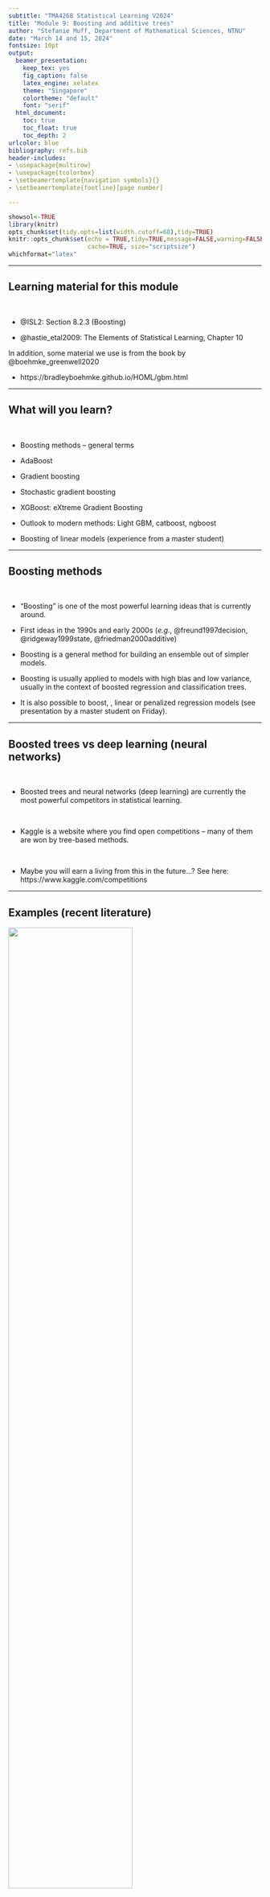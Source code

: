 ```yaml
---
subtitle: "TMA4268 Statistical Learning V2024"
title: "Module 9: Boosting and additive trees"
author: "Stefanie Muff, Department of Mathematical Sciences, NTNU"
date: "March 14 and 15, 2024"
fontsize: 10pt
output:
  beamer_presentation:
    keep_tex: yes
    fig_caption: false
    latex_engine: xelatex
    theme: "Singapore"
    colortheme: "default"
    font: "serif"
  html_document:
    toc: true
    toc_float: true
    toc_depth: 2
urlcolor: blue
bibliography: refs.bib
header-includes: 
- \usepackage{multirow}
- \usepackage{tcolorbox}
- \setbeamertemplate{navigation symbols}{}
- \setbeamertemplate{footline}[page number]

---
```


```r
showsol<-TRUE
library(knitr)
opts_chunk$set(tidy.opts=list(width.cutoff=68),tidy=TRUE)
knitr::opts_chunk$set(echo = TRUE,tidy=TRUE,message=FALSE,warning=FALSE,strip.white=TRUE,prompt=FALSE,
                      cache=TRUE, size="scriptsize")
whichformat="latex"
```


---

## Learning material for this module

$~$

* @ISL2: Section 8.2.3 (Boosting)

\vspace{2mm}

* @hastie_etal2009: The Elements of Statistical Learning, Chapter 10

\vspace{8mm}

<!-- Check out:  -->

<!-- * https://arogozhnikov.github.io/2016/04/28/demonstrations-for-ml-courses.html -->

In addition, some material we use is from the book by @boehmke_greenwell2020

\vspace{2mm}

* https://bradleyboehmke.github.io/HOML/gbm.html
 
 

<!-- https://arogozhnikov.github.io/2016/06/24/gradient_boosting_explained.html  -->

 
---

## What will you learn?

$~$

* Boosting methods -- general terms



\vspace{2mm}

* AdaBoost

\vspace{2mm}

* Gradient boosting

\vspace{2mm}

* Stochastic gradient boosting

\vspace{2mm}

* XGBoost: eXtreme Gradient Boosting

\vspace{2mm}

* Outlook to modern methods: Light GBM, catboost, ngboost

\vspace{2mm}

* Boosting of linear models (experience from a master student)

---

## Boosting methods

$~$

* "Boosting" is one of the most powerful learning ideas that is currently around.

\vspace{2mm}

* First ideas in the 1990s and early 2000s (_e.g._, @freund1997decision, @ridgeway1999state, @friedman2000additive)

\vspace{2mm}

* Boosting is a general method for building an ensemble out of simpler models.

\vspace{2mm}

* Boosting is usually applied to models with high bias and low variance, usually in the context of boosted regression and classification trees.

\vspace{2mm}

* It is also possible to boost, \emph{e.g.}, linear or penalized regression models (see presentation by a master student on Friday).


---


## Boosted trees vs deep learning (neural networks) 

$~$

* Boosted trees and neural networks (deep learning) are currently the most powerful competitors in statistical learning.

$~$

* Kaggle is a website where you find open competitions -- many of them are won by tree-based methods. 

$~$

* Maybe you will earn a living from this in the future...? See here:  
https://www.kaggle.com/competitions


---

## Examples (recent literature)

\centering

![](graphics/trees_vs_nns.png){width=70%}

$~$

\flushleft

From the abstract:

![](graphics/outperform.png){width=80%}

---


![](graphics/why_outperform.png)

See here to access the paper:

https://hal.science/hal-03723551v2


---
 
## Recap: Trees and random forests
 
$~$

* See Module 8: Regression and classification trees.

\vspace{2mm}

* Trees are simple, but not very good in predicting.

\vspace{2mm}

* Improvements via bagging and random forests. 

\vspace{2mm}

* Bagging: Build trees on bagged datasets and average over predictions.

\vspace{2mm}

* Random forests: Same as bagging, but only use a subset of all variables for each new split. Regression: $p/3$, classification $\sqrt{p}$ of all variables. 

\vspace{2mm}


* Loss of interpretability is compensated by variable importance measures. 


---

## Motivation for Boosting in the context of trees

$~$


* Question: Could we address the shortcomings of single decision trees models in some other way than by using random forests?

$~$

* For example, rather than performing variance reduction on complex trees, can we decrease the bias by only using simple trees?

$~$

* A solution to this problem, making a good model from simple trees, is another class of ensemble methods called _boosting_.

$~$

_\textcolor{red}{Boosting}_ is the process of iteratively adding basis functions in a greedy fashion so that each additional basis function further reduces the selected loss function.

---

## Simple example 1: Boosting for a classification problem: AdaBoost
\tiny 
Chapter 10.1 in @hastie_etal2009, including Fig 10.1 and Algorithm 10.1

\normalsize

$~$

* Assume we have a binary classification problem for $Y\in \{-1,1\}$, a vector of predictor variables $X$, and a classifier $G(X)$. 

\vspace{2mm}

* The error rate for a given training sample is then 
$$\text{err} =\frac{1}{N} \sum_{i=1}^N I(y_i \neq G(x_i)) \ .$$

\vspace{2mm}

* Here, $G(X)$ is assumed to be a _\textcolor{red}{weak classifier}_, that is, its error rate is only _slightly better than a random guess_.

\vspace{2mm}


* $G(X)$ can for example be a tree which is only a "stump". But it can also be any other classifier.

---



\vspace{2mm}

* How would such a weak classifier ever give good predictions?

\vspace{2mm}

* Idea: 
    * Sequentially apply the weak classifier on _modified versions_ of the data, producing a _sequence_ $G_m(x)$ of weak classifiers for $m=1,2,\ldots,M$. 
    * At the end, use a weighted sum $G(x)=\text{sign}\left( \sum_{m=1}^M \alpha_m G_m(x)\right)$ to make the final prediction.




\centering
![](fig10_1_elements.png){width=50%}

\tiny
(Taken from @hastie_etal2009 )

---

\vspace{2mm}

How do we then find the sequence $G_m(x)$ and the corresponding weights $\alpha_m$?




---

**Algorithm 10.1 (@hastie_etal2009): AdaBosot.M1**

$~$

1. Initialize the observation weights $w_i= 1/N$, $i=1,2,\ldots, N$.

\vspace{2mm}

2. For $m=1,2,...,M$:  
    a) Fit a classifier $G_m(x)$ to the training data using weights $w_i$.
    b) Compute
    $$\text{err}_m = \frac{\sum_{i=1}^N w_i I(y_i\neq G_m(x_i))}{\sum_{i=1}^N w_i} \ .$$
    c) Compute $\alpha_m = \log((1-\text{err}_m)/\text{err}_m)$.
    d) Set $w_i \leftarrow w_i \cdot \exp(\alpha_m \cdot I(y_i\neq G_m(x_i)),$ $i=1,2,\ldots, N$.

\vspace{2mm}

3. Output $G(x) = \text{sign}\left[\sum_{m=1}^M \alpha_m G_m(x)\right]$.  


---

Explanations:  

$~$
 
 * Weights $\alpha_m$: assigns larger overall weight to good classifiers\footnote{Note: When $\text{err}_m<0.5$, then $\alpha_m>0$. Otherwise, the classifier needs to be inverted and $\alpha_m<0$ makes sense.}.
 
 * Weights $w_i$ modify the original data. This ensures that observations $i$ with wrong classification in $G_{m-1}(x)$ obtain larger weights, namely 
 \begin{align*} 
 w_i &\leftarrow w_i \cdot \exp(\alpha_m) \ , &\text{ if } y_i \neq G(x_i) \ , \\
 w_i &\leftarrow w_i \ , &\text{ if } y_i = G(x_i) \ .
 \end{align*}
 
 * The sum $\sum_{m=1}^M \alpha_m G_m(x)$ is a continuous number, so we take its sign to get a classification into -1 or 1. 
 
---

## Example

$~$

Inspired by (10.2) in the Elements book:

\vspace{2mm}

* Generate features $X_1, \ldots, X_{10}$ multivariate Gaussian.
* Classify $y=1$ if $\sum_{j=1}^{10}X_j^2 > 9.34$, $y=-1$ otherwise.
* 1000 training and 4000 test observations.

$~$

Yields roughly half/half of each category:

$~$

\scriptsize
\centering
```r
library(mvtnorm)
set.seed(123)
X <- rmvnorm(5000,rep(0,10))
y <- ifelse(rowSums(X^2)>9.34,1,-1)
hist(y,title="")
```

---

Fit AdaBoost on the training data using the function `ada()` from the `ada` R package. The function uses classification trees as weak learners. We use default choice for tree depth (tree depth is decided on a case-by-case basis):

\vspace{2mm}

\scriptsize
\centering

```r
library(ada)
dd <- data.frame(X,y)
dd.train <- dd[1:1000,]
dd.test <- dd[1001:5000,]

set.seed(4268)
r.ada <- ada(y~.,dd.train,iter=400,type="discrete", loss="ada", control=rpart.control())
plot(r.ada)
```

 


---

### Error rates: AdaBoost vs random forest

$~$

AdaBoost test error: 

\vspace{2mm}

\scriptsize
```r
ada.pred <- predict(r.ada,dd.test)
sum(dd.test$y!=ada.pred)/4000
```

$~$

$~$

\normalsize
Random forest test error:

\vspace{2mm}

\scriptsize
```r
library(randomForest)
set.seed(123)
rf.boston=randomForest(as.factor(y)~.,dd.train,mtry=3,
                       ntree=1000)
rf.pred <- predict(rf.boston,newdata=dd.test)
sum(dd.test$y!=rf.pred)/4000
```

---

# Simple example 2: Boosting regression trees 

<!-- _Boosting_ is an alternative approach for improving the predictions resulting from a decision tree.  -->
<!-- We will only consider the description of boosting regression trees (and not classification trees) in this course. -->

$~$

In tree boosting, trees are grown _sequentially_ so that each tree is grown using information from the previous tree. 

\vspace{2mm}

1. Build a decision tree with $d$ splits (and $d+1$ terminal notes).
2. Improve the model in areas where the model didn't perform well. This is done by fitting a decision tree to the _residuals of the model_. This procedure is called _learning slowly_. 
3. The first decision tree is then updated based on the residual tree, but with a weight. 

The procedure is repeated until some stopping criterion is reached. Each of the trees can be very small, with just a few terminal nodes (or just one split).

---

**Algorithm 8.2: Boosting for regression trees**

\vspace{2mm}


1. Set $\hat{f}(x) = 0$ and $r_i = y_i$ for all $i$ in the training set.
2. For $b=1,2,...,B$, repeat:  
    a) Fit a tree $\hat{f}^b$ with $d$ splits ($d+1$ terminal nodes) to the training data.  
    b) Update $\hat{f}$ by adding in a shrunken version of the new tree: $$\hat{f}(x) \leftarrow \hat{f}(x)+\nu \hat{f}^b(x).$$  
    c) Update the residuals, $$r_i \leftarrow r_i - \nu \hat{f}^b(x_i).$$  
3. The boosted model is $\hat{f}(x) = \sum_{b=1}^B \nu \hat{f}^b(x).$

\vspace{4mm}

Boosting has three tuning parameters which need to be set ($B$, $\nu$, $d$), and can be found using cross-validation.

---

**Tuning parameters**

\vspace{2mm}

* **Number of trees $B$**. Could be chosen using cross-validation. A too small value of $B$ would imply that much information is unused (remember that boosting is a slow learner), whereas a too large value of $B$ may lead to overfitting. 

\vspace{1mm}

* **Shrinkage parameter $\nu$**. Controls the rate at which boosting learns. $\nu$ scales the new information from the $b$-th tree, when added to the existing tree $\hat{f}$. A small value for $\nu$ ensures that the algorithm learns slowly, but will require a larger $B$. Typical values of $\nu$ is 0.1 or 0.01.

\vspace{1mm}

* **Interaction depth $d$**: The number of splits in each tree. This parameter controls the complexity of the boosted tree ensemble (level of interaction between variables). By choosing $d=1$ a tree stump will be fitted at each step and this gives an additive model.


---

A very simple illustration of this idea can be found here:

https://arogozhnikov.github.io/2016/06/24/gradient_boosting_explained.html 


---

## Revisit the Boston data from module 8

$~$

We are now finally boosting the Boston trees! We use the `gbm()` function from the respective R package. We boost with 5000 trees and allow the interaction depth (number of splits per tree) to be of degree 4:

\vspace{2mm}

\scriptsize

```r
library(MASS)
set.seed(1)
train = sample(1:nrow(Boston), nrow(Boston)/2)
boston.test=Boston[-train,"medv"]
```

```r
library(gbm)
set.seed(1)
boost.boston=gbm(medv~.,data=Boston[train,],
                 distribution="gaussian",
                 n.trees=5000,interaction.depth=4)
summary(boost.boston,plotit=FALSE)
```

---
 
**Prediction on the test set**

* Calculate the MSE on the test set, first for the model with $\nu=0.001$ (default), then with $\nu=0.2$.

* Ideally, we should do a cross-validation to find the best $\nu$ over a grid (comes later), but here it seems not to make a big difference.

$~$

\scriptsize

```r
yhat.boost=predict(boost.boston,newdata=Boston[-train,],n.trees=5000)
mean((yhat.boost-boston.test)^2)
```

\vspace{2mm}

```r
boost.boston=gbm(medv~.,data=Boston[train,],distribution="gaussian",
                 n.trees=5000,interaction.depth=4,shrinkage=0.2,verbose=F)
yhat.boost=predict(boost.boston,newdata=Boston[-train,],n.trees=5000)
mean((yhat.boost-boston.test)^2)
```



<!-- --- -->

<!-- \scriptsize -->

<!-- ```{r boston8, echo=TRUE, fig.width=5, fig.height=4,fig.align = "center",out.width='60%'} -->
<!-- plot(yhat.boost,boston.test,pch=20) -->
<!-- abline(0,1) -->
<!-- ``` -->



---

# Boosting more generally


$~$

* AdaBoost.M1 and the above regression tree example are both relatively simple special cases of (tree) boosting. 

\vspace{2mm}

* We therefore step a bit back and look at boosting methods in more generality.

\vspace{2mm}

* In general terms, we are looking for expansions that take the form
$$f(x) = \sum_{m=1}^M \beta_m b(x;\gamma) \ , $$
where $b(x;\gamma)$ are (simple) _basis functions_ in $x$ characterized by a set of parameters $\gamma$, and $\beta_m$ are the corresponding expansion coefficients. 

\vspace{2mm}

* In the following, we focus on the case where the $b(x;\gamma)$ correspond to trees.


---

## Boosting trees -- what do we want to minimize?

$~$ 

Start by looking again at _a single tree_. We need to find regions $R_j$ and values $f(x)=\gamma_j$ if $x\in R_j$, for $j=1,2,\ldots,J$. The tree can then be expressed as 

\begin{equation*} 
T(x;\Theta) = \sum_{j=1}^J \gamma_j I(x\in R_j) \ .
\end{equation*}


For a given division into regions, we want to minimize

\begin{equation}\label{eq:treeopt}
\hat\Theta = \arg \min_\Theta \sum_{j=1}^J \sum_{x_i \in R_j} L(y_i,\gamma_i) \ , 
%\hat\Theta = \arg \min_\Theta \sum_{i=1}^N L(y_i,T(x_i;\Theta) ) \ , 
\end{equation}
for a set of observations $(x_i,y_i)$ $(i=1,\ldots,N)$ and for loss function $L()$, for example squared-error, Gini, deviance loss etc. 

---

\label{sl:regions}

The optimization problem can thus be split into two parts:

$~$

1) **Find $\gamma_j$ given $R_j$**: Given $R_j$, estimating $\gamma_j$ is easy. Often it is $\gamma_j=\overline{y_j}$ or a majority vote for classification.

\vspace{2mm}

2) **Finding the regions $R_j$**: This is the hard part. Usually approximated via a greedy algorithm. Often, use smoother approximations of the optimization criterion 
\begin{equation}\label{eq:approx}
\tilde\Theta = \arg \min_\Theta \sum_{j=1}^J \sum_{x_i \in \tilde{R}_j} \tilde{L}(y_i,T(x_i,\Theta)) \ , 
\end{equation}
and then use $\hat{R}_j=\tilde{R}_j$ to find $\gamma_j$ using criterion \eqref{eq:treeopt}.

<!-- \begin{equation*}  -->
<!-- \hat\Theta = \arg \min_\Theta \sum_{j=1}^J \sum_{x_i \in R_j} L(y_i,\gamma_i) \ . -->
<!-- \end{equation*} -->


---

## From single trees to boosting

\label{sl:toBoosting}

$~$

* Previous slide summarizes how to find _one tree_.

\vspace{2mm}

* The result of boosting is a _sum of $M$ trees_
$$f_M(x) = \sum_{m=1}^M T(x;\Theta_m) \ .$$
\vspace{2mm}

* Tree boosting is about _how to find each tree_. 

\vspace{2mm}

* At each step, one must solve 
\begin{equation}\label{eq:boosted}
\hat\Theta_m = \arg \min_{\Theta_m} \sum_{i=1}^N L\left(y_i, f_{m-1}(x_i) + T(x_i;\Theta_m)\right) 
\end{equation} 
to find the next set $\Theta_m$, given $f_{m-1}(x)$.

---

$~$

* For a _\textcolor{red}{regression tree}_ with **squared-error loss**, solving \eqref{eq:boosted} is the same as for a single tree. Just sequentially fit regression trees to the residuals $r_i = y_i - f(x_i)$ from the previous tree. 

$~$

* For _\textcolor{red}{binary classification}_ with $Y\in \{-1,1\}$ and **exponential loss** 
$$L(y,f(x))=\exp(-yf(x)) \ ,$$ 
we get AdaBoost (Algorithm 10.1)\footnote{The equivalence of AdaBoost to forward stagewise additive modeling using exponential loss was only discovered five years after its invention!}.

$~$

---

$~$

* Both strategies on the previous slide are straightforward, but either _not very robust and general_. 

\vspace{2mm}

* We therefore look for general algorithms that can use any loss function $L(f)$ when $f$ is **contrained to be a sum of trees**. 

\vspace{2mm}

* It is then sometimes better to approximate the loss function as $\tilde{L}(f)$ in the tree-building step (step \eqref{eq:approx} on slide \ref{sl:regions}) and use $L(f)$ only to determine the $\gamma_{jm}$ values in each tree $m$. 

$~$

**Main idea:** Iteratively build trees for the _gradient_ of the previous tree. Motivated by steepest descent.



---

## Steepest descent -- a numerical optimization technique

$~$

_The following considerations are not restricted to trees!_

$~$

* _\textcolor{red}{Steepest descent}_ is a _general_ numerical optimization technique.

\vspace{2mm}

* When trying to find the best function $f(x)$ that minimizes a loss function 
$$L(f) = \sum_{i=1}^N L(y_i,f(x_i)) \ ,$$
the direction of _steepest ascent_ is given by an $N$-dimensional _\textcolor{red}{gradient vector}_ $\mathbf{g}^\top = (g_{1},g_{2},\ldots, g_{N})$ with entries
$$g_{i} = \left[ \frac{\partial L(y_i,f(x_i))}{\partial f(x_i)} \right] \ .$$

\vspace{2mm}

* The direction of _steepest descent_ is thus given by $-\mathbf{g}$.


---

* If we repeat this iteratively, we can denote the gradient at step $m$ as $\mathbf{g}_m^\top = (g_{1m},g_{2m},\ldots, g_{Nm})$.

\vspace{2mm}

* To update from $\mathbf{f}_{m-1}$ to $\mathbf{f}_m$\footnote{$\mathbf{f}_m = (f_m(x_1),f_m(x_2),\ldots, f_m(x_N))^\top$ }, we search for the largest decrease in the loss function as

$$\rho_m = \arg \min_\rho L(\mathbf{f}_{m-1} - \rho \mathbf{g}_m) \ , $$

$~$

* Then update $\mathbf{f}_m = \mathbf{f}_{m-1} - \rho_m \mathbf{g}_m$. 

$~$

 


---

## Gradient Boosting: Steepest descent for trees

$~$

Recall that we want to fit trees $$f_m(x)=T(x;\Theta_m)=\sum_{j=1}^J \gamma_j I(x\in R_j) \ , $$ not aribtrary predictor functions $\mathbf{f}_m$. 


$~$

\begin{tcolorbox}
\textbf{The central idea}: find a tree $T(x;\Theta_m)$ that is as close as possible to the negative gradient 

\begin{equation}
\tilde{\Theta}_m= \arg \min_\Theta \sum_{i=1}^N (-g_{im} -T(x_i;\Theta))^2 \ .
\end{equation}
\end{tcolorbox}

\vspace{8mm}
 

That is: Fit a tree $T$ to the negative gradient using least squares!

---

\vspace{2mm}

* This leads to regions $\tilde{R}_{jm}$ that are close (enough) to the optimal regions $R_{jm}$ from equation \eqref{eq:boosted} on slide \eqref{sl:toBoosting}.  
\vspace{2mm}
$\rightarrow$ This corresponds to the step to find the regions $\hat{R}_{jm}=\tilde{R}_{jm}$ (step 2 on slide \ref{sl:regions}).


$~$


* Finally, find $\gamma_{jm}$ given the regions $\hat{R}_{jm}$.  
\vspace{2mm}
$\rightarrow$ This is the "easy" step 1 on slide \ref{sl:regions} and is done by
\begin{equation*}
\hat\gamma_{jm} = \arg \min_{\gamma} \sum_{x_i \in \hat{R}_{jm}} L(y_i, f_{m-1}(x_i) + \gamma) \ .
\end{equation*}

---


 
## Gradient tree boosting algorithm

$~$


**Algorithm 10.3** in @hastie_etal2009:

$~$

1. Initialize $f_0(x) = \arg \min_\gamma \sum_{i=1}^N L(y_i,\gamma)$.

 \vspace{1mm}

2. For $m=1$ to $M$:
  
    (a) For $i=1,2,\ldots, N$ compute
  $$r_{im} = - \left[ \frac{\partial L(y_i,f(x_i))}{\partial f(x_i)} \right] \ .$$
   (b) Fit a regression tree to the targets $r_{im}$, giving terminal regions $R_{jm}, j=1,2,\ldots , J_m$. 
   
   \vspace{1mm}
   
   (c) For $j=1,2,\ldots, J_m$ compute
    $$\gamma_{jm} = \arg \min_\gamma \sum_{x_i \in R_{jm}} L(y_i, f_{m-1}(x_i) + \gamma) \ .$$
     \vspace{1mm}
    
    (d) Update $f_m(x)=f_{m-1}(x) + \sum_{j=1}^{J_m} \gamma_{jm}I(x\in R_{jm})$.
  
 \vspace{1mm}
    
3. Output $\hat{f}(x)=f_M(x)$.
 
---

## Gradient tree boosting for regression 

$~$

$r_{im} = - \left[ \frac{\partial L(y_i,f(x_i))}{\partial f(x_i)} \right]$ are the components of the negative gradient. We call them _\textcolor{red}{generalized}_ or _\textcolor{red}{pseudo-residuals}_. Why?

\vspace{8mm}

* Look at the (scaled) **quadratic loss function** $$L(y_i,f(x_i)) = \frac{1}{2} (y_i-f(x_i))^2.$$

\vspace{2mm}

* Then 
$$-\partial L(y_i,f(x_i))/\partial f(x_i) = y_i - f(x_i) \ , $$ 
which is the residual.

\vspace{2mm}

* Gradient boosting is thus equivalent to reducing the quadratic loss function as fast as possible ("steepest descent"). 

\vspace{2mm}

* However: Gradient boosting works for _any loss function_. 

---

## Gradient tree boosting for regression -- loss functions

$~$

* **Quadratic loss**: Previous slide. Not very robust -- a lot of weight on extreme observations.

\vspace{8mm}

Popular alternatives:

\vspace{2mm}

* **Absolute loss**: 
$$L(y,f(x)) = |y-f(x)| $$

\vspace{2mm}

* **Huber loss**: 
 $$L(y,f(x)) = \begin{cases}
   (y-f(x))^2 &  \text{ for }  |y-f(x)|\leq \delta \ ,\\
  2\delta |y-f(x)| -\delta^2 &  \text{ otherwise.} 
\end{cases}
$$

---

![](graphics/robust_loss.png)

---

## Gradient tree boosting for binary classification 

$~$

Replace the squared error loss by the _binomial deviance_ (now with $y\in \{0,1\}$)\footnote{Note that the deviance is $-2\log(\mathcal{L}(y;x,\Theta))$, but we ignore the factor 2.}:

$$L(y,f(x)) = -I(y=1) \log(p(x)) - I(y=0) \log(1-p(x)) \ , $$
with $$p(x) = \frac{e^{f(x)}}{1+e^{f(x)}} \ .$$

$~$

Here, $f(x)$ is the (linear) predictor function encoding the tree ensemble, similar to logistic regression.

$~$



---

## Gradient tree boosting for classification into $K$ classes

$~$

For $K>2$ classes, use as loss function the _\textcolor{red}{K-class multinomial deviance}_

\begin{align}
L(y,f(x)) &= -\sum_{k=1}^K I(y = k) \log (p_k(x)) \\ 
 & = -\sum_{k=1}^K I(y = k) f_k(x) + \log(\sum_{l=1}^K e^{f_l(x)}) \ ,
 \end{align}

with class probabilities 
$$p_k(x) = \frac{e^{f_k(x)}}{\sum_{l=1}^K e^{f_l(x)}} \ , $$ 
and corresponding functions $f(x)$. 

---

$~$

* Plugging $p_k(x)$ into the multinomial deviance, we see that  
$$-g_{ikm} = \left[ \frac{\partial L(y_i, f_1(x_i),\ldots, f_K(x_i))}{\partial f_k(x_i)} \right]_{f_{m-1}(x_i)} = I(y_i =k) - p_k(x_i) \ .$$
$~$

* For $K$ classes, we must build $K$ trees in each iteration of step 2. in the boosting procedure!

\vspace{2mm}

* Each tree $T_{km}$ is fit to the gradient $\mathbf{g}_{km}$.

\vspace{2mm}

* In step 3., we aggregate the class probabilities for each class $k$.






---

# Practical considerations

The three main ingredients of gradient boosting, which we need to determine in practice:

\vspace{2mm}


* _\textcolor{red}{Weak Learner}_: A weak learner is one that classifies our data but does poorly, perhaps no better than random guessing. In other words, it has a high error rate. These are typically decision trees (also called decision stumps, because they are less complicated than typical decision trees).

* _\textcolor{red}{Loss Function}_: The function we want to minimize. Its role is to estimate how good the model is at making predictions with the given data.  

* _\textcolor{red}{Additive Model}_: This is the iterative and sequential approach of adding the trees (weak learners) one step at a time. After each iteration, we need to be closer to our final model, since each iteration should reduce the value of our loss function.



---

# Parameter tuning

$~$

Given a loss function, we can tune the following parameters:

$~$

**Tree hyperparameters (weak learner):**

a) Tree size (depth) in each iteration

b) Minimum observations in terminal nodes 

$~$

**Boosting hyperparameters (additive model):**


c) Number of trees $M$, that is, the number of boosting iterations

d) The learning rate $\nu$



---

## a) Finding the right tree depth in boosting
(10.11 in the Elements book)

$~$

* Historically, large trees were grown, followed by pruning, in each iteration of the boosting process.

\vspace{2mm}

* However, this assumes that each tree is the last one in the algorithm (why?).

\vspace{2mm}

* Better strategy: All trees are the same size.

\pause

\vspace{6mm}

Given that $J$ is the number of leaves ($J-$terminal node tree): 

\vspace{2mm}  
  
* **which size should we then choose?**
* **Why?**   

\vspace{2mm} 

Discuss!

<!-- Note that the tree depth reflects the depth of interactions between covariates. J=2 means the tree has two terminal nodes, for example, thus contains only one split.  -->

<!-- $J=3$, for examples, means that we allow for two-way interactions. It will rarely be reasonable to use $J>6$. In the Elements book, they say that in their experience, $4\leq J \leq 8$  --> 

---

Some considerations / drawings:

\vspace{60mm}

$~$

In the end, $J$ is a tuning parameters, but does usually not give much better results than when using $J\approx 4 \text{ to } 6$.

\vspace{50mm}

<!-- Draw some trees with different $J$ and explain how $J=2$ is different in terms of intractions from $J=3$, for example. -->

---

## b) Minimum number of observations in terminal nodes

$~$

* This hyper-parameter is less relevant for large data sets.

\vspace{2mm}

* Moreover, by fixing tree depth and tuning the number of trees, we can hope to get this parameter "for free".

\vspace{2mm}

* A reason to care anyway is that larger number of observations per leaf are needed to get a good mean estimates.

$~$

$~$

---

## c) The number of trees (regularization strategy 1) 

$~$

* When the number of trees $M$ is growing, the training error is reduced. 

\vspace{2mm}

* For too large $M$, we will overfit the training data.

\vspace{2mm}

* Therefore, need to monitor prediction error on a validation sample and do "early stopping".

\vspace{2mm}

* Alternative: Monitor prediction error with cross-validation


\vspace{6mm}

$\rightarrow$ $M$ is a tuning parameter and there is an optimal $M$.


---

## d) The learning rate (regularization strategy 2)

$~$

* The contribution of each tree is scaled with a learning rate $\nu$: 

$$f_m(x) = f_{m-1}(x) + \nu \sum_{j=1}^J \gamma_{jm}I(x\in R_{jm}) \ .$$

\vspace{2mm}

* $\nu$ and $M$ are connected: Smaller $\nu$ requires larger $M$, and vice versa. 

\vspace{2mm}

* Empirically, it was found that small $\nu$ (_i.e._, $\nu<0.1$) is more robust. 

\vspace{2mm}

* Possible strategy: Fix $\nu$ and then choose $M$ by early stopping. 

---

## Application: Ames housing data
\scriptsize
Inspired by @boehmke_greenwell2020

\normalsize 

$~$

* The Ames housing data is a data set available from the `AmesHousing` R package\footnote{https://cran.r-project.org/web/packages/AmesHousing/index.html}.

\vspace{2mm}

* Response: House prices, with 80 predictor variables (age, style, condition, area,..). 

\vspace{2mm}

* 2930 observations

\vspace{2mm}

* The dataset is one for a continuously running competition on Kaggle (for newcomers): https://www.kaggle.com/c/house-prices-advanced-regression-techniques/data


---

\scriptsize
```r
library(AmesHousing) # contains the data
library(gbm) # for original implementation of regular and stochastic GBMs
library(rsample) # to subsample training and test sets

# Data preparation
ames <- AmesHousing::make_ames()

# Stratified sampling with the rsample package
set.seed(123)
split <- initial_split(ames, prop = 0.7, 
                       strata = "Sale_Price")
# Training and testing data:
ames_train  <- training(split)
ames_test   <- testing(split)

response <- "Sale_Price"
predictors <- setdiff(colnames(ames_train), response)
```

---

\scriptsize
```r
# run a basic GBM model
set.seed(123)  # for reproducibility
ames_gbm1 <- gbm(
  formula = Sale_Price ~ .,
  data = ames_train,
  distribution = "gaussian",  # SSE loss function
  n.trees = 3000,
  shrinkage = 0.1, # learning rate
  interaction.depth = 3,
  n.minobsinnode = 10, # minimual number of observations in terminal nodes
  cv.folds = 10,
  bag.fraction =1 # The default is 0.5, but here we want to have all data in each iteration
)
```


\normalsize
Find index for number trees with minimum CV error and then calculate RMSE for it:

\vspace{2mm}

\scriptsize

```r
(best <- which.min(ames_gbm1$cv.error))
sqrt(ames_gbm1$cv.error[best])
```

---

Plot error curve with training black and cross-validated MSE (green):

\vspace{2mm}

\scriptsize
```r
gbm.perf(ames_gbm1, method = "cv")
```

---

## Stochastic GBMs (regularization strategy 3)
\scriptsize
See @boehmke_greenwell2020 

$~$
\normalsize

* Stochastic gradient boosting: choose a random subsample of the training data for building each tree [@friedman2002].

\vspace{2mm}

* Typical value for the proportion $\eta$ is $N/2$, but can be much smaller when $N$ is large.

\vspace{2mm}

* Again, the idea is to _reduce variance_. 

\vspace{2mm}

* In addition: Reduction of computation time!

$~$

$~$

$\rightarrow$ The proportion $\eta$ is _another hyper-parameter_ that can be tuned...


---
 
## Variants of stochastic GBMs

$~$

There are a few variants of stochastic gradient boosting that can be used, all of which have additional hyperparameters:

\vspace{2mm}

  *   Subsample rows before creating each tree  
  
  \vspace{2mm}
  
  *   Subsample columns before creating each tree  
  
  \vspace{2mm}
  
  *   Subsample columns before considering each split in each tree  

$~$

$~$

Here we only look at the case where we subsample rows (_i.e._, entire data samples), which is available in the `gbm()` package.


---

We use `bag.fraction=0.5` to subsample 50\% of the rows each time we build a tree:
\vspace{2mm}

\scriptsize
```r
set.seed(123)  # for reproducibility
ames_gbm2 <- gbm(
  formula = Sale_Price ~ .,
  data = ames_train,
  distribution = "gaussian",  # SSE loss function
  n.trees = 3000,
  shrinkage = 0.1, # learning rate
  interaction.depth = 3,
  n.minobsinnode = 10, # minimual number of observations in terminal nodes
  cv.folds = 10,
  bag.fraction=0.5
)
```



\normalsize
Same as before: 

\vspace{2mm}

\scriptsize

```r
(best2 <- which.min(ames_gbm2$cv.error))
sqrt(ames_gbm2$cv.error[best2])
```

---

# XGBoost: Extreme Gradient Boosting
Suggested by @chen2016xgboost and implemented in the R package `xgboost`. 

$~$

* XGBoost is the state-of-the-art for tree boosting and the basis for many competition-wining approaches, see for example Kaggle competitions (`https://www.kaggle.com/`).

\vspace{2mm}


* It combines many tricks into a very efficient toolbox: Parallelization, smart approximations, shrinkage, sub-sampling, etc.
 

---


Core ideas of XGBoost:

* _\textcolor{red}{Second-order gradients}_: Replace pure first order gradient boosting by a second-order (Taylor series) expansion. 

* _\textcolor{red}{Parallelization}_: The model is implemented to train with multiple CPU cores. Finding new branches is the part that is parallelized. Different cores search in different areas of the data.

* _\textcolor{red}{Approximation}_ of the greedy algorithm for each tree by not checking each possible split.

* _\textcolor{red}{Regularization}_: XGBoost includes different regularization penalties to avoid overfitting. Each new tree is regularized with two terms: The number of leaves (pruning) and the weights on the leaves. The total penalizing term is typically given by\footnote{The weights $w$ correspond to the predicted values or probabilities for each observation.}
$$\Omega(f) = \gamma |T| + \frac{1}{2}\lambda||w||^2  \text{ (L2 regularization)} $$ 
or 
 $$\Omega(f) = \gamma |T| +  \alpha ||w|| \text{ (L1 regularization)}  \ .  $$    

 
---

## Some words on regularization in XGBoost 

$~$

Previous slide:

\vspace{2mm}

* Pruning parameter $\gamma$: the new tree is grown to the specified depth, and then pruned to find and remove splits according to the contraint imposed by $\gamma$.

\vspace{2mm}

* $\lambda$ and $\alpha$: Constrain model complexity in the same way as ridge or Lasso (L2 and L1).

\vspace{4mm}

Additional regularization: 

\vspace{2mm}

* The learning rate $\nu$. 

\vspace{3mm}



* _Dropout_: Randomly drop trees to avoid that the first trees dominate the result.

\vspace{3mm}

All these lead to additional hyperparameters. 

---

## Ames house pricing example continued

\vspace{2mm}

We apply XGBoost via the `xgboost` library on the same dataset as before. Start by some data preparation:

$~$

\scriptsize

```r
library(xgboost)
library(recipes)
 
# Training data and response
xgb_prep <- recipe(Sale_Price ~ ., data = ames_train) %>%
  step_integer(all_nominal()) %>%
  prep(training = ames_train, retain = TRUE) %>%
  juice()

X <- as.matrix(xgb_prep[setdiff(names(xgb_prep), "Sale_Price")])
Y <- xgb_prep$Sale_Price

# Test data and test response
xgb_prep_test <- recipe(Sale_Price ~ ., data = ames_test) %>%
  step_integer(all_nominal()) %>%
  prep(training = ames_test, retain = TRUE) %>%
  juice()
X_test <- as.matrix(xgb_prep_test[setdiff(names(xgb_prep_test), "Sale_Price")])
Y_test <- xgb_prep_test$Sale_Price
```


---


Run on training data with a set of hyperparameters that were pre-optimized\footnote{Adapted from https://bradleyboehmke.github.io/HOML/gbm.html}

$~$

\scriptsize

```r
set.seed(123)
ames_xgb <- xgboost(
  data = X,
  label = Y,
  nrounds = 6000,
  objective = "reg:squarederror",
  early_stopping_rounds = 50,   
  
  params = list( 
    eta = 0.1, # learning rate (we call it $\nu$)
    lambda=0.01, # L2 regularization term
    max_depth = 3,
    min_child_weight = 3,
    subsample = 0.8, # Proportion of datapoints used for each tree
    colsample_bytree = 0.5, # subsample ratio of columns when constructing one tree
    nthread=12),
  verbose = 0
)  
```

```r
X.pred.test <- predict(ames_xgb,newdata = X_test)
sqrt(sum((X.pred.test - Y_test)^2)/nrow(X_test))

```


---

## Hyperparameter tuning

$~$

* Hyperparameters in many dimensions.

\vspace{2mm}

* Tuning the models becomes very slow! We refer to @boehmke_greenwell2020 for parameter tuning runs:   
https://bradleyboehmke.github.io/HOML/gbm.html

\vspace{2mm}

* See exercise session.

---

# Most recent advances: LightBGM, CatBoost

\vspace{2mm}

From https://bradleyboehmke.github.io/HOML/gbm.html: 

* LightGBM (Ke et al. 2017) is a gradient boosting framework that focuses on leaf-wise tree growth and smart ways to subsample the data (keep only instances with large gradients). Speeds up conventional gradient boosting by up to a factor of 20.

* CatBoost (Dorogush, Ershov, and Gulin 2018) is another gradient boosting framework that focuses on using efficient methods for encoding categorical features during the gradient boosting process. 

\vspace{2mm}

Both frameworks are available in R (packages `lightgbm` and `catboost`).


---

# Interpretation of tree ensembles

$~$

* Single trees are easy to interpret.

\vspace{2mm}

* Tree ensembles or linear combinations of trees (like in boosting) sacrifice interpretability.

\vspace{2mm}

* In Module 8 we have heard about _relative importance of predictor variables_.

\vspace{2mm}

* Another way to gain interpretability back is via _\textcolor{red}{partial dependence plots}_. They show the effect of individual predictors, where the effect of the other predictor variables is integrated out (see @hastie_etal2009, Section 10.13.2).

---

## Partial dependence plots

\scriptsize
(Section 10.13.2 in the Elements book @hastie_etal2009)

\normalsize
$~$

* Motivation: We would like to have a _qualitative description_ of how a single variable affects the response. 

\vspace{3mm}

* Partial dependence plots provide such a description. They can be used to interpret results from any "black box" method. 

\vspace{3mm}

* For input variable $X_j$, the _partial dependence_ of $f(X)$ on $X_j$ is given as
$$\text{E}_{X_j} f(X_j, X_{-j}) \ , $$
where $X_{-j}$ denotes the set of all variables _except_ $X_j$. 

 



---



\vspace{2mm}

* For boosted trees, we estimate the partial dependence by taking the average over all observations
$$\overline{f}(X_j) = \frac1N \sum_{i=1}^N f(X_{ji},(X_{-j})_i)$$
for a set of values for $X_j$, where we evaluate the estimated tree value $f(X_{ji},(X_{-j})_i)$ for each data point $i$. 

\vspace{4mm}

* Note: The partial dependence function represents the effects of $X_j$ on $f(X)$ _after_ accounting for the effects of the other variables. They are not the effects of $X_j$ on $f(X)$ independent of the other variables!

\normalsize



---

### Partial dependence plots for the Boston example

$~$

`rm` (number of rooms) and `lstat` (% of lower status population) are the most important predictors. 

\vspace{2mm}

\scriptsize

```r
plot(boost.boston,i="rm",ylab="medv")
plot(boost.boston,i="lstat",ylab="medv")
```





---

# Can we use boosting for linear regression models?

$~$

Yes!

Didrik Lindløv Sand, a current master student, will present his work.



---

# References

\tiny
